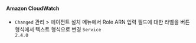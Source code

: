 #### Amazon CloudWatch​

- <code class="Changed">Changed</code> <span class="uitext">관리</span> &gt; <span class="uitext">에이전트 설치</span> 메뉴에서 Role ARN 입력 필드에 대한 라벨을 버튼 형식에서 텍스트 형식으로 변경 <code class='changelog-service'>Service 2.4.0​</code>